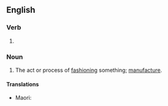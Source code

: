 ==English==

===Verb===
{{head|en|present participle}}

# {{present participle of|fashion|lang=en|nocat=1}}

===Noun===
{{en-noun}}

# The act or process of [[fashion]]ing something; [[manufacture]].

====Translations====
{{trans-top|the process of making something}}
* Maori: {{t|mi|auahatanga }}
{{trans-mid}}
{{trans-bottom}}